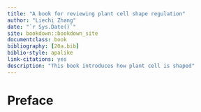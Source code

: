 ```yaml
--- 
title: "A book for reviewing plant cell shape regulation"
author: "Liechi Zhang"
date: "`r Sys.Date()`"
site: bookdown::bookdown_site
documentclass: book
bibliography: [20a.bib]
biblio-style: apalike
link-citations: yes
description: "This book introduces how plant cell is shaped"
---
```


# Preface  



